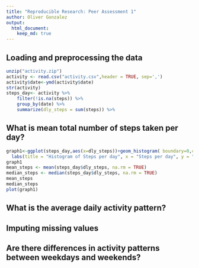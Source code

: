 ```yaml
---
title: "Reproducible Research: Peer Assessment 1"
author: Oliver Gonzalez
output: 
  html_document:
    keep_md: true
---
```



## Loading and preprocessing the data
```r
unzip("activity.zip")
activity <- read.csv("activity.csv",header = TRUE, sep=',')
activity$date<-ymd(activity$date)
str(activity)
steps_day<- activity %>%
    filter(!is.na(steps)) %>%
    group_by(date) %>%
    summarize(dly_steps = sum(steps)) %>%
```


## What is mean total number of steps taken per day?
```r
graph1<-ggplot(steps_day,aes(x=dly_steps))+geom_histogram( boundary=0,col="darkblue",fill="darkgreen",binwidth = 1200) +
  labs(title = "Histogram of Steps per day", x = "Steps per day", y = "Frequency")+scale_x_continuous(breaks=seq(0,25000,2500))+scale_y_continuous(breaks=seq(0,26,2))
graph1
mean_steps <- mean(steps_day$dly_steps, na.rm = TRUE)
median_steps <- median(steps_day$dly_steps, na.rm = TRUE)
mean_steps
median_steps
plot(graph1)
```

## What is the average daily activity pattern?



## Imputing missing values



## Are there differences in activity patterns between weekdays and weekends?
